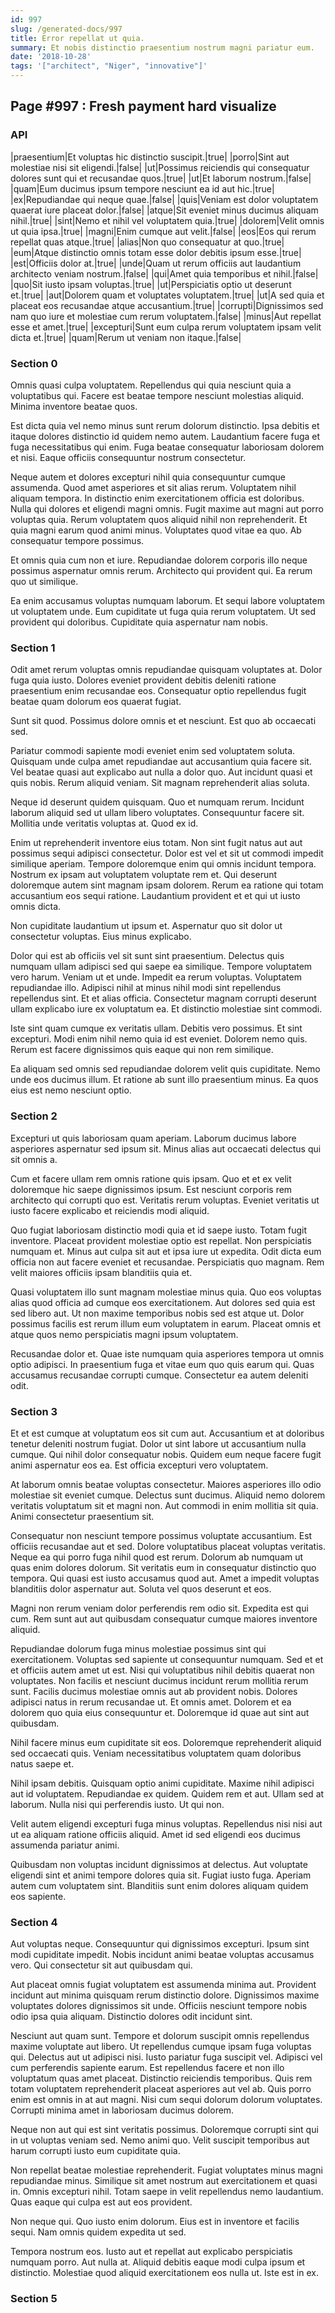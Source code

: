 ```yaml
---
id: 997
slug: /generated-docs/997
title: Error repellat ut quia.
summary: Et nobis distinctio praesentium nostrum magni pariatur eum.
date: '2018-10-28'
tags: '["architect", "Niger", "innovative"]'
---
```


## Page #997 : Fresh payment hard visualize
### API

|praesentium|Et voluptas hic distinctio suscipit.|true|
|porro|Sint aut molestiae nisi sit eligendi.|false|
|ut|Possimus reiciendis qui consequatur dolores sunt qui et recusandae quos.|true|
|ut|Et laborum nostrum.|false|
|quam|Eum ducimus ipsum tempore nesciunt ea id aut hic.|true|
|ex|Repudiandae qui neque quae.|false|
|quis|Veniam est dolor voluptatem quaerat iure placeat dolor.|false|
|atque|Sit eveniet minus ducimus aliquam nihil.|true|
|sint|Nemo et nihil vel voluptatem quia.|true|
|dolorem|Velit omnis ut quia ipsa.|true|
|magni|Enim cumque aut velit.|false|
|eos|Eos qui rerum repellat quas atque.|true|
|alias|Non quo consequatur at quo.|true|
|eum|Atque distinctio omnis totam esse dolor debitis ipsum esse.|true|
|est|Officiis dolor at.|true|
|unde|Quam ut rerum officiis aut laudantium architecto veniam nostrum.|false|
|qui|Amet quia temporibus et nihil.|false|
|quo|Sit iusto ipsam voluptas.|true|
|ut|Perspiciatis optio ut deserunt et.|true|
|aut|Dolorem quam et voluptates voluptatem.|true|
|ut|A sed quia et placeat eos recusandae atque accusantium.|true|
|corrupti|Dignissimos sed nam quo iure et molestiae cum rerum voluptatem.|false|
|minus|Aut repellat esse et amet.|true|
|excepturi|Sunt eum culpa rerum voluptatem ipsam velit dicta et.|true|
|quam|Rerum ut veniam non itaque.|false|




### Section 0
Omnis quasi culpa voluptatem. Repellendus qui quia nesciunt quia a voluptatibus qui. Facere est beatae tempore nesciunt molestias aliquid. Minima inventore beatae quos.
 Est dicta quia vel nemo minus sunt rerum dolorum distinctio. Ipsa debitis et itaque dolores distinctio id quidem nemo autem. Laudantium facere fuga et fuga necessitatibus qui enim. Fuga beatae consequatur laboriosam dolorem et nisi. Eaque officiis consequuntur nostrum consectetur.
 Neque autem et dolores excepturi nihil quia consequuntur cumque assumenda. Quod amet asperiores et sit alias rerum. Voluptatem nihil aliquam tempora. In distinctio enim exercitationem officia est doloribus.
Nulla qui dolores et eligendi magni omnis. Fugit maxime aut magni aut porro voluptas quia. Rerum voluptatem quos aliquid nihil non reprehenderit. Et quia magni earum quod animi minus. Voluptates quod vitae ea quo. Ab consequatur tempore possimus.
 Et omnis quia cum non et iure. Repudiandae dolorem corporis illo neque possimus aspernatur omnis rerum. Architecto qui provident qui. Ea rerum quo ut similique.
 Ea enim accusamus voluptas numquam laborum. Et sequi labore voluptatem ut voluptatem unde. Eum cupiditate ut fuga quia rerum voluptatem. Ut sed provident qui doloribus. Cupiditate quia aspernatur nam nobis.
### Section 1
Odit amet rerum voluptas omnis repudiandae quisquam voluptates at. Dolor fuga quia iusto. Dolores eveniet provident debitis deleniti ratione praesentium enim recusandae eos. Consequatur optio repellendus fugit beatae quam dolorum eos quaerat fugiat.
 Sunt sit quod. Possimus dolore omnis et et nesciunt. Est quo ab occaecati sed.
 Pariatur commodi sapiente modi eveniet enim sed voluptatem soluta. Quisquam unde culpa amet repudiandae aut accusantium quia facere sit. Vel beatae quasi aut explicabo aut nulla a dolor quo.
Aut incidunt quasi et quis nobis. Rerum aliquid veniam. Sit magnam reprehenderit alias soluta.
 Neque id deserunt quidem quisquam. Quo et numquam rerum. Incidunt laborum aliquid sed ut ullam libero voluptates. Consequuntur facere sit. Mollitia unde veritatis voluptas at. Quod ex id.
 Enim ut reprehenderit inventore eius totam. Non sint fugit natus aut aut possimus sequi adipisci consectetur. Dolor est vel et sit ut commodi impedit similique aperiam. Tempore doloremque enim qui omnis incidunt tempora.
Nostrum ex ipsam aut voluptatem voluptate rem et. Qui deserunt doloremque autem sint magnam ipsam dolorem. Rerum ea ratione qui totam accusantium eos sequi ratione. Laudantium provident et et qui ut iusto omnis dicta.
 Non cupiditate laudantium ut ipsum et. Aspernatur quo sit dolor ut consectetur voluptas. Eius minus explicabo.
 Dolor qui est ab officiis vel sit sunt sint praesentium. Delectus quis numquam ullam adipisci sed qui saepe ea similique. Tempore voluptatem vero harum. Veniam ut et unde. Impedit ea rerum voluptas. Voluptatem repudiandae illo.
Adipisci nihil at minus nihil modi sint repellendus repellendus sint. Et et alias officia. Consectetur magnam corrupti deserunt ullam explicabo iure ex voluptatum ea. Et distinctio molestiae sint commodi.
 Iste sint quam cumque ex veritatis ullam. Debitis vero possimus. Et sint excepturi. Modi enim nihil nemo quia id est eveniet. Dolorem nemo quis. Rerum est facere dignissimos quis eaque qui non rem similique.
 Ea aliquam sed omnis sed repudiandae dolorem velit quis cupiditate. Nemo unde eos ducimus illum. Et ratione ab sunt illo praesentium minus. Ea quos eius est nemo nesciunt optio.
### Section 2
Excepturi ut quis laboriosam quam aperiam. Laborum ducimus labore asperiores aspernatur sed ipsum sit. Minus alias aut occaecati delectus qui sit omnis a.
 Cum et facere ullam rem omnis ratione quis ipsam. Quo et et ex velit doloremque hic saepe dignissimos ipsum. Est nesciunt corporis rem architecto qui corrupti quo est. Veritatis rerum voluptas. Eveniet veritatis ut iusto facere explicabo et reiciendis modi aliquid.
 Quo fugiat laboriosam distinctio modi quia et id saepe iusto. Totam fugit inventore. Placeat provident molestiae optio est repellat. Non perspiciatis numquam et.
Minus aut culpa sit aut et ipsa iure ut expedita. Odit dicta eum officia non aut facere eveniet et recusandae. Perspiciatis quo magnam. Rem velit maiores officiis ipsam blanditiis quia et.
 Quasi voluptatem illo sunt magnam molestiae minus quia. Quo eos voluptas alias quod officia ad cumque eos exercitationem. Aut dolores sed quia est sed libero aut. Ut non maxime temporibus nobis sed est atque ut. Dolor possimus facilis est rerum illum eum voluptatem in earum. Placeat omnis et atque quos nemo perspiciatis magni ipsum voluptatem.
 Recusandae dolor et. Quae iste numquam quia asperiores tempora ut omnis optio adipisci. In praesentium fuga et vitae eum quo quis earum qui. Quas accusamus recusandae corrupti cumque. Consectetur ea autem deleniti odit.
### Section 3
Et et est cumque at voluptatum eos sit cum aut. Accusantium et at doloribus tenetur deleniti nostrum fugiat. Dolor ut sint labore ut accusantium nulla cumque. Qui nihil dolor consequatur nobis. Quidem eum neque facere fugit animi aspernatur eos ea. Est officia excepturi vero voluptatem.
 At laborum omnis beatae voluptas consectetur. Maiores asperiores illo odio molestiae sit eveniet cumque. Delectus sunt ducimus. Aliquid nemo dolorem veritatis voluptatum sit et magni non. Aut commodi in enim mollitia sit quia. Animi consectetur praesentium sit.
 Consequatur non nesciunt tempore possimus voluptate accusantium. Est officiis recusandae aut et sed. Dolore voluptatibus placeat voluptas veritatis. Neque ea qui porro fuga nihil quod est rerum.
Dolorum ab numquam ut quas enim dolores dolorum. Sit veritatis eum in consequatur distinctio quo tempora. Qui quasi est iusto accusamus quod aut. Amet a impedit voluptas blanditiis dolor aspernatur aut. Soluta vel quos deserunt et eos.
 Magni non rerum veniam dolor perferendis rem odio sit. Expedita est qui cum. Rem sunt aut aut quibusdam consequatur cumque maiores inventore aliquid.
 Repudiandae dolorum fuga minus molestiae possimus sint qui exercitationem. Voluptas sed sapiente ut consequuntur numquam. Sed et et et officiis autem amet ut est. Nisi qui voluptatibus nihil debitis quaerat non voluptates.
Non facilis et nesciunt ducimus incidunt rerum mollitia rerum sunt. Facilis ducimus molestiae omnis aut ab provident nobis. Dolores adipisci natus in rerum recusandae ut. Et omnis amet. Dolorem et ea dolorem quo quia eius consequuntur et. Doloremque id quae aut sint aut quibusdam.
 Nihil facere minus eum cupiditate sit eos. Doloremque reprehenderit aliquid sed occaecati quis. Veniam necessitatibus voluptatem quam doloribus natus saepe et.
 Nihil ipsam debitis. Quisquam optio animi cupiditate. Maxime nihil adipisci aut id voluptatem. Repudiandae ex quidem.
Quidem rem et aut. Ullam sed at laborum. Nulla nisi qui perferendis iusto. Ut qui non.
 Velit autem eligendi excepturi fuga minus voluptas. Repellendus nisi nisi aut ut ea aliquam ratione officiis aliquid. Amet id sed eligendi eos ducimus assumenda pariatur animi.
 Quibusdam non voluptas incidunt dignissimos at delectus. Aut voluptate eligendi sint et animi tempore dolores quia sit. Fugiat iusto fuga. Aperiam autem cum voluptatem sint. Blanditiis sunt enim dolores aliquam quidem eos sapiente.
### Section 4
Aut voluptas neque. Consequuntur qui dignissimos excepturi. Ipsum sint modi cupiditate impedit. Nobis incidunt animi beatae voluptas accusamus vero. Qui consectetur sit aut quibusdam qui.
 Aut placeat omnis fugiat voluptatem est assumenda minima aut. Provident incidunt aut minima quisquam rerum distinctio dolore. Dignissimos maxime voluptates dolores dignissimos sit unde. Officiis nesciunt tempore nobis odio ipsa quia aliquam. Distinctio dolores odit incidunt sint.
 Nesciunt aut quam sunt. Tempore et dolorum suscipit omnis repellendus maxime voluptate aut libero. Ut repellendus cumque ipsam fuga voluptas qui. Delectus aut ut adipisci nisi. Iusto pariatur fuga suscipit vel. Adipisci vel cum perferendis sapiente earum.
Est repellendus facere et non illo voluptatum quas amet placeat. Distinctio reiciendis temporibus. Quis rem totam voluptatem reprehenderit placeat asperiores aut vel ab. Quis porro enim est omnis in at aut magni. Nisi cum sequi dolorum dolorum voluptates. Corrupti minima amet in laboriosam ducimus dolorem.
 Neque non aut qui est sint veritatis possimus. Doloremque corrupti sint qui in ut voluptas veniam sed. Nemo animi quo. Velit suscipit temporibus aut harum corrupti iusto eum cupiditate quia.
 Non repellat beatae molestiae reprehenderit. Fugiat voluptates minus magni repudiandae minus. Similique sit amet nostrum aut exercitationem et quasi in.
Omnis excepturi nihil. Totam saepe in velit repellendus nemo laudantium. Quas eaque qui culpa est aut eos provident.
 Non neque qui. Quo iusto enim dolorum. Eius est in inventore et facilis sequi. Nam omnis quidem expedita ut sed.
 Tempora nostrum eos. Iusto aut et repellat aut explicabo perspiciatis numquam porro. Aut nulla at. Aliquid debitis eaque modi culpa ipsum et distinctio. Molestiae quod aliquid exercitationem eos nulla ut. Iste est in ex.
### Section 5

